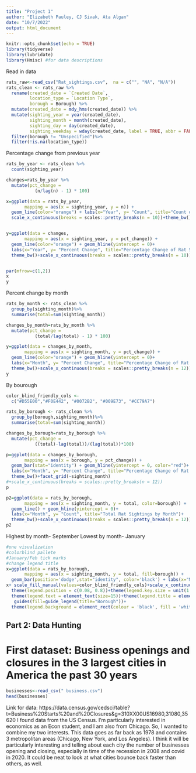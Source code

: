 ```yaml
---
title: "Project 1"
author: "Elizabeth Pauley, CJ Sivak, Ata Algan"
date: "10/7/2022"
output: html_document
---
```


```r
knitr::opts_chunk$set(echo = TRUE)
library(tidyverse)
library(lubridate)
library(Hmisc) #for data descriptions
```

Read in data
```r
rats_raw<-read_csv("Rat_sightings.csv",  na = c("", "NA", "N/A"))
rats_clean <- rats_raw %>%
  rename(created_date = `Created Date`,
         location_type = `Location Type`,
         borough = Borough) %>%
  mutate(created_date = mdy_hms(created_date)) %>%
  mutate(sighting_year = year(created_date),
         sighting_month = month(created_date),
         sighting_day = day(created_date),
         sighting_weekday = wday(created_date, label = TRUE, abbr = FALSE)) %>%
  filter(borough != "Unspecified")%>%
  filter(!is.na(location_type))
```


Percentage change from previous year
```r
rats_by_year <- rats_clean %>%
  count(sighting_year)

changes=rats_by_year %>%
  mutate(pct_change =
           (n/lag(n) - 1) * 100)

x=ggplot(data = rats_by_year,
       mapping = aes(x = sighting_year, y = n)) +
  geom_line(color="orange") + labs(x="Year", y= "Count", title="Count of Rats in NYC by Year")+
  scale_x_continuous(breaks = scales::pretty_breaks(n = 10))+theme_bw()


y=ggplot(data = changes,
       mapping = aes(x = sighting_year, y = pct_change)) +
  geom_line(color="orange") + geom_hline(yintercept = 0)+
  labs(x="Year", y= "Percent Change", title="Percentage Change of Rat Sightings by Year")+
  theme_bw()+scale_x_continuous(breaks = scales::pretty_breaks(n = 10))


par(mfrow=c(1,2))
x
y
```

Percent change by month
```r
rats_by_month <- rats_clean %>%
  group_by(sighting_month)%>%
  summarise(total=sum(sighting_month))

changes_by_month=rats_by_month %>%
  mutate(pct_change =
           (total/lag(total) - 1) * 100)

y=ggplot(data = changes_by_month,
       mapping = aes(x = sighting_month, y = pct_change)) +
  geom_line(color="orange") + geom_hline(yintercept = 0)+
  labs(x="Month", y= "Percent Change", title="Percentage Change of Rat Sightings by Month")+
  theme_bw()+scale_x_continuous(breaks = scales::pretty_breaks(n = 12))
y

```


By bourough
```r
color_blind_friendly_cols <-
  c("#D55E00","#F0E442", "#0072B2", "#009E73", "#CC79A7")

rats_by_borough <- rats_clean %>%
  group_by(borough,sighting_month)%>%
  summarise(total=sum(sighting_month))

changes_by_borough=rats_by_borough %>%
  mutate(pct_change =
           ((total)-lag(total))/(lag(total))*100)

p=ggplot(data = changes_by_borough,
       mapping = aes(x = borough, y = pct_change)) +
  geom_bar(stat="identity") + geom_hline(yintercept = 0, color="red")+
  labs(x="Month", y= "Percent Change", title="Percentage Change of Rat Sightings by Month")+
  theme_bw()+facet_grid(~sighting_month)
#+scale_x_continuous(breaks = scales::pretty_breaks(n = 12))
p

p2=ggplot(data = rats_by_borough,
       mapping = aes(x = sighting_month, y = total, color=borough)) +
  geom_line() + geom_hline(yintercept = 0)+
  labs(x="Month", y= "Count", title="Total Rat Sightings by Month")+
  theme_bw()+scale_x_continuous(breaks = scales::pretty_breaks(n = 12))
p2
```


Highest by month- September
Lowest by month- January 
```r
#one visualization
#colorblind pallete
#January/Feb tick marks
#change legend title
x=ggplot(data = rats_by_borough,
       mapping = aes(x = sighting_month, y = total, fill=borough)) +
  geom_bar(position='dodge',stat="identity", color='black') + labs(x="Month", y= "Count", title="Count of Rats in NYC by Month")
x+ scale_fill_manual(values=color_blind_friendly_cols)+scale_x_continuous(breaks = scales::pretty_breaks(n = 12))+theme_bw()+
  theme(legend.position = c(0.08, 0.8))+theme(legend.key.size = unit(1.5, 'cm'))+
  theme(legend.text = element_text(size=15))+theme(legend.title = element_text(size=30))+
   guides(fill=guide_legend(title="Borough"))+
  theme(legend.background = element_rect(colour = 'black', fill = 'white', linetype='solid'))
```


## Part 2: Data Hunting
# First dataset: Business openings and closures in the 3 largest cities in America the past 30 years
```r
businesses<-read_csv(" business.csv")
head(businesses)
```
Link for data: https://data.census.gov/cedsci/table?t=Business%20Starts%20and%20Closures&g=310XX00US16980,31080,35620 
I found data from the US Census. I'm particularly interested in economics as an Econ student, and I am also from Chicago. So, I wanted to combine my two interests. This data goes as far back as 1978 and contains 3 metropolitan areas (Chicago, New York, and Los Angeles). I think it will be particularly interesting and telling about each city the number of businesses opening and closing, especially in time of the recession in 2008 and covid in 2020. It could be neat to look at what cities bounce back faster than others, as well. 

